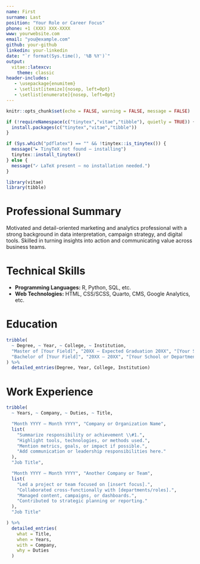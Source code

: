 ```yaml
---
name: First
surname: Last
position: "Your Role or Career Focus"
phone: +1 (XXX) XXX-XXXX
www: yourwebsite.com
email: "you@example.com"
github: your-github
linkedin: your-linkedin
date: "`r format(Sys.time(), '%B %Y')`"
output: 
  vitae::latexcv:
    theme: classic
header-includes:
   - \usepackage{enumitem}
   - \setlist[itemize]{nosep, left=0pt}
   - \setlist[enumerate]{nosep, left=0pt}
---
```


```r
knitr::opts_chunk$set(echo = FALSE, warning = FALSE, message = FALSE)

if (!requireNamespace(c("tinytex","vitae","tibble"), quietly = TRUE)) {
  install.packages(c("tinytex","vitae","tibble"))
}

if (Sys.which("pdflatex") == "" && !tinytex::is_tinytex()) {                    
  message("► TinyTeX not found – installing")
  tinytex::install_tinytex()        
} else {
  message("✓ LaTeX present – no installation needed.")
}

library(vitae)
library(tibble)
```

# Professional Summary

Motivated and detail-oriented marketing and analytics professional with a strong background in data interpretation, campaign strategy, and digital tools. Skilled in turning insights into action and communicating value across business teams.

# Technical Skills

- **Programming Languages:** R, Python, SQL, etc.  
- **Web Technologies:** HTML, CSS/SCSS, Quarto, CMS, Google Analytics, etc.

# Education

```r
tribble(
  ~ Degree, ~ Year, ~ College, ~ Institution,
  "Master of [Your Field]", "20XX – Expected Graduation 20XX", "[Your School or Department]", "[Your University]",
  "Bachelor of [Your Field]", "20XX – 20XX", "[Your School or Department]", "[Your University]"
) %>%
  detailed_entries(Degree, Year, College, Institution)
```

# Work Experience

```r
tribble(
  ~ Years, ~ Company, ~ Duties, ~ Title,

  "Month YYYY – Month YYYY", "Company or Organization Name",
  list(
    "Summarize responsibility or achievement \\#1.",
    "Highlight tools, technologies, or methods used.",
    "Mention metrics, goals, or impact if possible.",
    "Add communication or leadership responsibilities here."
  ),
  "Job Title",

  "Month YYYY – Month YYYY", "Another Company or Team",
  list(
    "Led a project or team focused on [insert focus].",
    "Collaborated cross-functionally with [departments/roles].",
    "Managed content, campaigns, or dashboards.",
    "Contributed to strategic planning or reporting."
  ),
  "Job Title"

) %>%
  detailed_entries(
    what = Title,
    when = Years,
    with = Company,
    why = Duties
  )
```